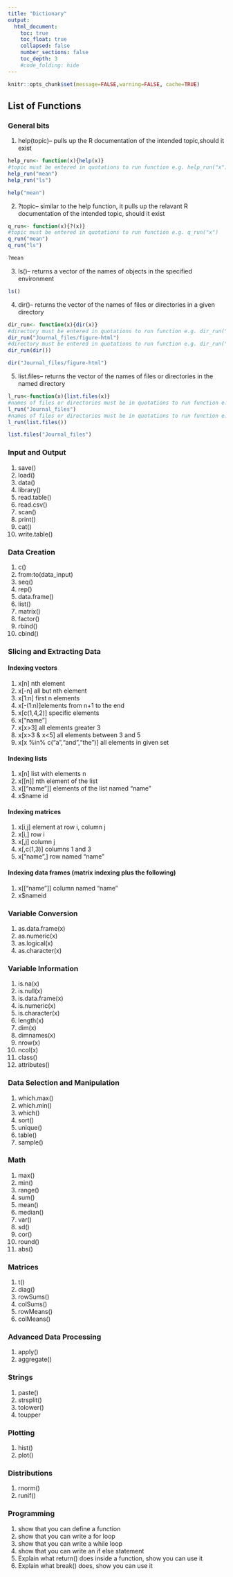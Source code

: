 ```yaml
---
title: "Dictionary"
output:
  html_document:
    toc: true
    toc_float: true
    collapsed: false
    number_sections: false
    toc_depth: 3
    #code_folding: hide
---
```

```r
knitr::opts_chunk$set(message=FALSE,warning=FALSE, cache=TRUE)
```

## List of Functions

### General bits

1. help(topic)-- pulls up the R documentation of the intended topic,should it exist

```r
help_run<- function(x){help(x)}
#topic must be entered in quotations to run function e.g. help_run("x")
help_run("mean")
help_run("ls")

help("mean")
```

2. ?topic-- similar to the help function, it pulls up the relavant R documentation of the intended topic, should it exist

```r
q_run<- function(x){?(x)}
#topic must be entered in quotations to run function e.g. q_run("x")
q_run("mean")
q_run("ls")

?mean
```

3. ls()-- returns a vector of the names of objects in the specified environment

```r
ls()

```

4. dir()-- returns the vector of the names of files or directories in a given directory

```r
dir_run<- function(x){dir(x)}
#directory must be entered in quotations to run function e.g. dir_run("x")
dir_run("Journal_files/figure-html")
#directory must be entered in quotations to run function e.g. dir_run("x")
dir_run(dir())

dir("Journal_files/figure-html")
```


5. list.files-- returns the vector of the names of files or directories in the named directory

```r
l_run<-function(x){list.files(x)}
#names of files or directories must be in quotations to run function e.g. l_run("x")
l_run("Journal_files")
#names of files or directories must be in quotations to run function e.g. l_run("x")
l_run(list.files())

list.files("Journal_files")
```

### Input and Output

1. save()
2. load()
3. data()
4. library()
5. read.table()
6. read.csv()
7. scan()
8. print()
9. cat()
10. write.table()

### Data Creation

1. c()
2. from:to(data_input)
3. seq()
4. rep()
5. data.frame()
6. list()
7. matrix()
8. factor()
9. rbind()
10. cbind()

### Slicing and Extracting Data
#### Indexing vectors

1. x[n] nth element
2. x[-n] all but nth element
3. x[1:n] first n elements
4. x[-(1:n)]elements from n+1 to the end
5. x[c(1,4,2)] specific elements
6. x["name"]
7. x[x>3] all elements greater 3
8. x[x>3 & x<5] all elements between 3 and 5
9. x[x %in% c("a","and","the")] all elements in given set

#### Indexing lists

1. x[n] list with elements n
2. x[[n]] nth element of the list
3. x[["name"]] elements of the list named "name"
4. x$name id


#### Indexing matrices

1. x[i,j] element at row i, column j
2. x[i,] row i
3. x[,j] column j
4. x[,c(1,3)] columns 1 and 3
5. x["name",] row named "name"

#### Indexing data frames (matrix indexing plus the following)

1. x[["name"]] column named "name"
2. x$nameid


### Variable Conversion

1. as.data.frame(x)
2. as.numeric(x)
3. as.logical(x)
4. as.character(x)

### Variable Information

1. is.na(x)
2. is.null(x)
3. is.data.frame(x)
4. is.numeric(x)
5. is.character(x)
6. length(x)
7. dim(x)
8. dimnames(x)
9. nrow(x)
10. ncol(x)
11. class()
12. attributes()

### Data Selection and Manipulation

1. which.max()
2. which.min()
3. which()
4. sort()
5. unique()
6. table()
6. sample()

### Math

1. max()
2. min()
3. range()
4. sum()
5. mean()
6. median()
7. var()
8. sd()
9. cor()
10. round()
11. abs()

### Matrices

1. t()
2. diag()
3. rowSums()
4. colSums()
5. rowMeans()
6. colMeans()

### Advanced Data Processing

1. apply()
2. aggregate()

### Strings

1. paste()
2. strsplit()
3. tolower()
4. toupper

### Plotting

1. hist()
2. plot()

### Distributions

1. rnorm()
2. runif()

### Programming
1. show that you can define a function
2. show that you can write a for loop
3. show that you can write a while loop
4. show that you can write an if else statement
5. Explain what return() does inside a function, show you can use it
6. Explain what break() does, show you can use it